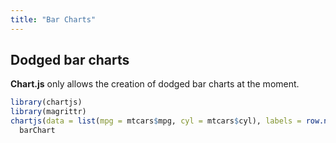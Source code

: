 ```yaml
---
title: "Bar Charts"
---
```


## Dodged bar charts

**Chart.js** only allows the creation of dodged bar charts at the moment.

```r
library(chartjs)
library(magrittr)
chartjs(data = list(mpg = mtcars$mpg, cyl = mtcars$cyl), labels = row.names(mtcars)) %>% 
  barChart
```


